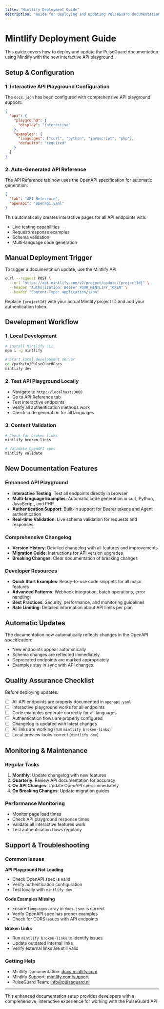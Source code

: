 ```yaml
---
title: "Mintlify Deployment Guide"
description: "Guide for deploying and updating PulseGuard documentation with Mintlify"
---
```


# Mintlify Deployment Guide

This guide covers how to deploy and update the PulseGuard documentation using Mintlify with the new interactive API playground.

## Setup & Configuration

### 1. Interactive API Playground Configuration

The `docs.json` has been configured with comprehensive API playground support:

```json
{
  "api": {
    "playground": {
      "display": "interactive"
    },
    "examples": {
      "languages": ["curl", "python", "javascript", "php"],
      "defaults": "required"
    }
  }
}
```

### 2. Auto-Generated API Reference

The API Reference tab now uses the OpenAPI specification for automatic generation:

```json
{
  "tab": "API Reference",
  "openapi": "openapi.yaml"
}
```

This automatically creates interactive pages for all API endpoints with:
- Live testing capabilities
- Request/response examples
- Schema validation
- Multi-language code generation

## Manual Deployment Trigger

To trigger a documentation update, use the Mintlify API:

```bash
curl --request POST \
  --url "https://api.mintlify.com/v2/project/update/{projectId}" \
  --header "Authorization: Bearer YOUR_MINTLIFY_TOKEN" \
  --header "Content-Type: application/json"
```

Replace `{projectId}` with your actual Mintlify project ID and add your authentication token.

## Development Workflow

### 1. Local Development
```bash
# Install Mintlify CLI
npm i -g mintlify

# Start local development server
cd /path/to/PulseGuardDocs
mintlify dev
```

### 2. Test API Playground Locally
- Navigate to `http://localhost:3000`
- Go to API Reference tab
- Test interactive endpoints
- Verify all authentication methods work
- Check code generation for all languages

### 3. Content Validation
```bash
# Check for broken links
mintlify broken-links

# Validate OpenAPI spec
mintlify validate
```

## New Documentation Features

### Enhanced API Playground
- **Interactive Testing**: Test all endpoints directly in browser
- **Multi-language Examples**: Automatic code generation in curl, Python, JavaScript, and PHP
- **Authentication Support**: Built-in support for Bearer tokens and Agent authentication
- **Real-time Validation**: Live schema validation for requests and responses

### Comprehensive Changelog
- **Version History**: Detailed changelog with all features and improvements
- **Migration Guide**: Instructions for API version upgrades
- **Breaking Changes**: Clear documentation of breaking changes

### Developer Resources
- **Quick Start Examples**: Ready-to-use code snippets for all major features
- **Advanced Patterns**: Webhook integration, batch operations, error handling
- **Best Practices**: Security, performance, and monitoring guidelines
- **Rate Limiting**: Detailed information about API limits per plan

## Automatic Updates

The documentation now automatically reflects changes in the OpenAPI specification:
- New endpoints appear automatically
- Schema changes are reflected immediately  
- Deprecated endpoints are marked appropriately
- Examples stay in sync with API changes

## Quality Assurance Checklist

Before deploying updates:

- [ ] All API endpoints are properly documented in `openapi.yaml`
- [ ] Interactive playground works for all endpoints
- [ ] Code examples generate correctly for all languages
- [ ] Authentication flows are properly configured
- [ ] Changelog is updated with latest changes
- [ ] All links are working (run `mintlify broken-links`)
- [ ] Local preview looks correct (`mintlify dev`)

## Monitoring & Maintenance

### Regular Tasks
1. **Monthly**: Update changelog with new features
2. **Quarterly**: Review API documentation for accuracy
3. **On API Changes**: Update OpenAPI spec immediately
4. **On Breaking Changes**: Update migration guides

### Performance Monitoring
- Monitor page load times
- Check API playground response times
- Validate all interactive features work
- Test authentication flows regularly

## Support & Troubleshooting

### Common Issues

**API Playground Not Loading**
- Check OpenAPI spec is valid
- Verify authentication configuration
- Test locally with `mintlify dev`

**Code Examples Missing**
- Ensure `languages` array in `docs.json` is correct
- Verify OpenAPI spec has proper examples
- Check for CORS issues with API endpoints

**Broken Links**
- Run `mintlify broken-links` to identify issues
- Update outdated internal links
- Verify external links are still valid

### Getting Help
- Mintlify Documentation: [docs.mintlify.com](https://docs.mintlify.com)
- Mintlify Support: [mintlify.com/support](https://mintlify.com/support)
- PulseGuard Team: [info@pulseguard.nl](mailto:info@pulseguard.nl)

---

This enhanced documentation setup provides developers with a comprehensive, interactive experience for working with the PulseGuard API!

